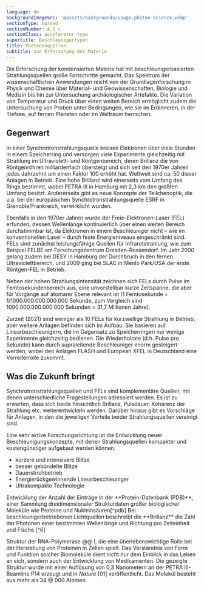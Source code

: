 ```yaml
---
language: de
backgroundImageSrc: '@assets/backgrounds/usage.photon-science.webp'
sectionType: spread
sectionNumber: A.2.c
sectionClass: accelerator-type
supertitle: Beschleunigertypen
title: Photonenquellen
subtitle: zur Erforschung der Materie
---
```



<div class="spread--left spread-area--intro">

Die Erforschung der kondensierten Materie hat mit beschleunigerbasierten Strahlungsquellen große Fortschritte gemacht. Das Spektrum der wissenschaftlichen Anwendungen reicht von der Grundlagenforschung in Physik und Chemie über Material- und Geowissenschaften, Biologie und Medizin bis hin zur Untersuchung archäologischer Artefakte. Die Variation von Temperatur und Druck über einen weiten Bereich ermöglicht zudem die Untersuchung von Proben unter Bedingungen, wie sie im Erdinneren, in der Tiefsee, auf fernen Planeten oder im Weltraum herrschen.

</div>

<div class="spread--left spread-area--c-3_3">

## Gegenwart

In einer Synchrotronstrahlungsquelle kreisen Elektronen über viele Stunden in einem Speicherring und versorgen viele Experimente gleichzeitig mit Strahlung im Ultraviolett- und Röntgenbereich, deren Brillanz die von Röntgenröhren milliardenfach übersteigt und sich seit den 1970er Jahren jedes Jahrzehnt um einen Faktor 100 erhöht hat. Weltweit sind ca. 50 dieser Anlagen in Betrieb. Eine hohe Brillanz wird einerseits vom Umfang des Rings bestimmt, wobei PETRA III in Hamburg mit 2,3 km den größten Umfang besitzt. Andererseits gibt es neue Konzepte der Teilchenoptik, die u.a. bei der europäischen Synchrotronstrahlungsquelle ESRF in Grenoble/Frankreich, verwirklicht wurden.

Ebenfalls in den 1970er Jahren wurde der Freie-Elektronen-Laser (FEL) erfunden, dessen Wellenlänge kontinuierlich über einen weiten Bereich durchstimmbar ist, da Elektronen in einem Beschleuniger nicht – wie im konventionellen Laser – durch feste Energieniveaus eingeschränkt sind. FELs sind zunächst leistungsfähige Quellen für Infrarotstrahlung, wie zum Beispiel FELBE am Forschungszentrum Dresden-Rossendorf. Im Jahr 2000 gelang zudem bei DESY in Hamburg der Durchbruch in den fernen Ultraviolettbereich, und 2009 ging bei SLAC in Menlo Park/USA der erste Röntgen-FEL in Betrieb.

</div>

<div class="spread--right spread-area--c-1_3">

Neben der hohen Strahlungsintensität zeichnen sich FELs durch Pulse im Femtosekundenbereich aus, eine unvorstellbar kurze Zeitspanne, die aber für Vorgänge auf atomarer Ebene relevant ist (1 Femtosekunde = 1/1000.000.000.000.000 Sekunde, zum Vergleich sind 1000.000.000.000.000 Sekunden = 31,7 Millionen Jahre).

Zurzeit (2021) sind weniger als 10 FELs für kurzwellige Strahlung in Betrieb, aber weitere Anlagen befinden sich im Aufbau. Sie basieren auf Linearbeschleunigern, die im Gegensatz zu Speicherringen nur wenige Experimente gleichzeitig bedienen. Die Wiederholrate (d.h. Pulse pro Sekunde) kann durch supraleitende Beschleuniger enorm gesteigert werden, wobei den Anlagen FLASH und European XFEL in Deutschland eine Vorreiterrolle zukommt.

</div>

<div class="spread--right spread-area--c-2_3">

## Was die Zukunft bringt

Synchrotronstrahlungsquellen und FELs sind komplementäre Quellen, mit denen unterschiedliche Fragestellungen adressiert werden. Es ist zu erwarten, dass sich beide hinsichtlich Brillanz, Pulsdauer, Kohärenz der Strahlung etc. weiterentwickeln werden.
Darüber hinaus gibt es Vorschläge für Anlagen, in den die jeweiligen Vorteile beider Strahlungsquellen vereinigt sind.

Eine sehr aktive Forschungsrichtung ist die Entwicklung neuer Beschleunigungskonzepte, mit denen Strahlungsquellen kompakter und kostengünstiger aufgebaut werden können.

- kürzere und intensivere Blitze
- besser gebündelte Blitze
- Dauerstrichbetrieb
- Energierückgewinnende Linearbeschleuniger
- Ultrakompakte Technologie

</div>

<div class="spread--right spread-area--aside">

<ProgressChart dimension="pdbEntries">
  Entwicklung der Anzahl der Einträge in der **Protein-Datenbank (PDB)**, einer Sammlung dreidimensionaler Strukturdaten
  großer biologischer Moleküle wie Proteine und Nukleinsäuren[^pdb]
</ProgressChart>

<ProgressChart dimension="progress__peak_brilliance">
  Bei beschleunigerbetriebenen Lichtquellen beschreibt die **Brillanz** die Zahl der Photonen einer bestimmten
  Wellenlänge und Richtung pro Zeiteinheit und Fläche.[^6]
</ProgressChart>

Struktur der RNA-Polymerase @@ I, die eine überlebenswichtige Rolle bei der Herstellung von Proteinen in Zellen spielt. Das Verständnis von Form und Funktion solcher Biomoleküle dient nicht nur dem Einblick in das Leben an sich, sondern auch der Entwicklung von Medikamenten. Die gezeigte Struktur wurde mit einer Auflösung von 0,3 Nanometern an der PETRA III-Beamline P14 erzeugt und in _Nature_ [01] veröffentlicht. Das Molekül besteht aus mehr als 34 @ 000 Atomen.

</div>

[^1]:
    <BibRef citeKey="fernandez-tornero_moreno-morcillo_etal__2013__crystal" />

[^2]:
    <BibRef citeKey="biasci_bouteille_etal__2014__lowemittance" />

[^3]:
    <BibRef citeKey="jankowiak_knobloch_etal__2015__technical" />

[^4]:
    <BibRef citeKey="rohlsberger_schroer_etal__2019__light" />

[^5]:
    <BibRef citeKey="beye__2020__flash2020" />

[^6]:
    <BibRef citeKey="altarelli__2006__xfel" />

[^pdb]:
    <BibRef citeKey="altarelli__2006__xfel" />
